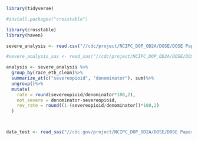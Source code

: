 ```{r}
library(tidyverse)

#install.packages("crosstable")

library(crosstable)
library(haven)

severe_analysis <- read.csv("//cdc/project/NCIPC_DOP_OD2A/DOSE/DOSE Papers/ED_Symptoms/SAS/Datasets/severe_analysis_clean.csv")

#severe_analysis_sas <- read_sas("//cdc/project/NCIPC_DOP_OD2A/DOSE/DOSE Papers/ED_Symptoms/SAS/Datasets/severe_analysis_clean.sas7bdat")

analysis <- severe_analysis %>%
  group_by(race_eth_clean)%>%
  summarize_at(c("severeopioid", "denominator"), sum)%>%
  ungroup()%>%
  mutate(
    rate = round(severeopioid/denominator*100,2),
    not_severe = denominator-severeopioid,
    rev_rate = round((1-(severeopioid/denominator))*100,2)
  )



data_test <- read_sas("//cdc.gov/project/NCIPC_DOP_OD2A/DOSE/DOSE Papers/ED_Symptoms/SAS/Datasets/opioid_jan18sep22_all.sas7bdat")

```